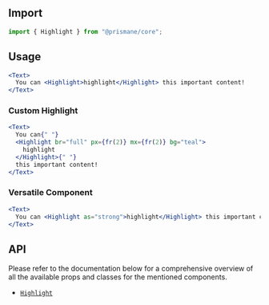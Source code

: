 ## Import

```js
import { Highlight } from "@prismane/core";
```

## Usage

```jsx
<Text>
  You can <Highlight>highlight</Highlight> this important content!
</Text>
```

### Custom Highlight

```jsx
<Text>
  You can{" "}
  <Highlight br="full" px={fr(2)} mx={fr(2)} bg="teal">
    highlight
  </Highlight>{" "}
  this important content!
</Text>
```

### Versatile Component

```jsx
<Text>
  You can <Highlight as="strong">highlight</Highlight> this important content!
</Text>
```

## API

Please refer to the documentation below for a comprehensive overview of all the available props and classes for the mentioned components.

- [`Highlight`](/docs/components-api/highlight-api)
